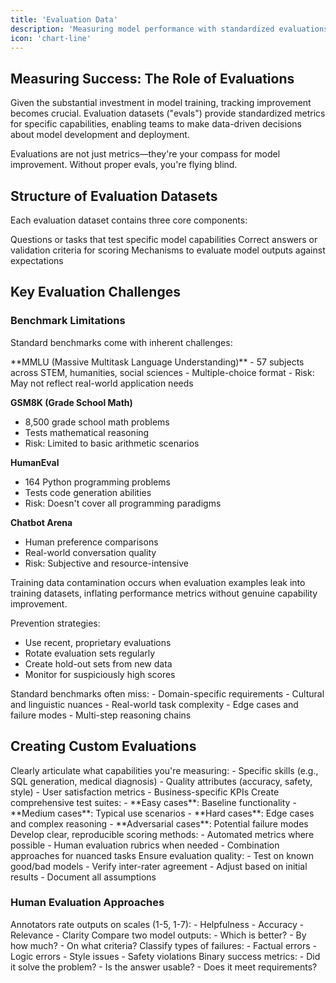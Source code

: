 ```yaml
---
title: 'Evaluation Data'
description: 'Measuring model performance with standardized evaluations and benchmarks'
icon: 'chart-line'
---
```


## Measuring Success: The Role of Evaluations

Given the substantial investment in model training, tracking improvement becomes crucial. Evaluation datasets ("evals") provide standardized metrics for specific capabilities, enabling teams to make data-driven decisions about model development and deployment.

<Note>
Evaluations are not just metrics—they're your compass for model improvement. Without proper evals, you're flying blind.
</Note>

## Structure of Evaluation Datasets

Each evaluation dataset contains three core components:

<CardGroup cols={3}>
<Card title="Test Prompts" icon="message">
  Questions or tasks that test specific model capabilities
</Card>

<Card title="Ground Truth" icon="shield-check">
  Correct answers or validation criteria for scoring
</Card>

<Card title="Scoring Logic" icon="calculator">
  Mechanisms to evaluate model outputs against expectations
</Card>
</CardGroup>

## Key Evaluation Challenges

### Benchmark Limitations

Standard benchmarks come with inherent challenges:

<Tabs>
<Tab title="Common Benchmarks">
**MMLU (Massive Multitask Language Understanding)**
- 57 subjects across STEM, humanities, social sciences
- Multiple-choice format
- Risk: May not reflect real-world application needs

**GSM8K (Grade School Math)**
- 8,500 grade school math problems
- Tests mathematical reasoning
- Risk: Limited to basic arithmetic scenarios

**HumanEval**
- 164 Python programming problems
- Tests code generation abilities
- Risk: Doesn't cover all programming paradigms

**Chatbot Arena**
- Human preference comparisons
- Real-world conversation quality
- Risk: Subjective and resource-intensive
</Tab>

<Tab title="Contamination Risks">
<Warning>
Training data contamination occurs when evaluation examples leak into training datasets, inflating performance metrics without genuine capability improvement.
</Warning>

Prevention strategies:
- Use recent, proprietary evaluations
- Rotate evaluation sets regularly
- Create hold-out sets from new data
- Monitor for suspiciously high scores
</Tab>

<Tab title="Coverage Gaps">
Standard benchmarks often miss:
- Domain-specific requirements
- Cultural and linguistic nuances
- Real-world task complexity
- Edge cases and failure modes
- Multi-step reasoning chains
</Tab>
</Tabs>

## Creating Custom Evaluations

<Steps>
<Step title="Define Evaluation Objectives">
Clearly articulate what capabilities you're measuring:
- Specific skills (e.g., SQL generation, medical diagnosis)
- Quality attributes (accuracy, safety, style)
- User satisfaction metrics
- Business-specific KPIs
</Step>

<Step title="Design Test Cases">
Create comprehensive test suites:
- **Easy cases**: Baseline functionality
- **Medium cases**: Typical use scenarios
- **Hard cases**: Edge cases and complex reasoning
- **Adversarial cases**: Potential failure modes
</Step>

<Step title="Establish Scoring Criteria">
Develop clear, reproducible scoring methods:
- Automated metrics where possible
- Human evaluation rubrics when needed
- Combination approaches for nuanced tasks
</Step>

<Step title="Validate and Iterate">
Ensure evaluation quality:
- Test on known good/bad models
- Verify inter-rater agreement
- Adjust based on initial results
- Document all assumptions
</Step>
</Steps>



### Human Evaluation Approaches

<CardGroup cols={2}>
<Card title="Likert Scale Rating" icon="star">
Annotators rate outputs on scales (1-5, 1-7):
- Helpfulness
- Accuracy
- Relevance
- Clarity
</Card>

<Card title="Pairwise Comparison" icon="scale-balanced">
Compare two model outputs:
- Which is better?
- By how much?
- On what criteria?
</Card>

<Card title="Error Categorization" icon="tags">
Classify types of failures:
- Factual errors
- Logic errors
- Style issues
- Safety violations
</Card>

<Card title="Task Completion" icon="clipboard-check">
Binary success metrics:
- Did it solve the problem?
- Is the answer usable?
- Does it meet requirements?
</Card>
</CardGroup>









 